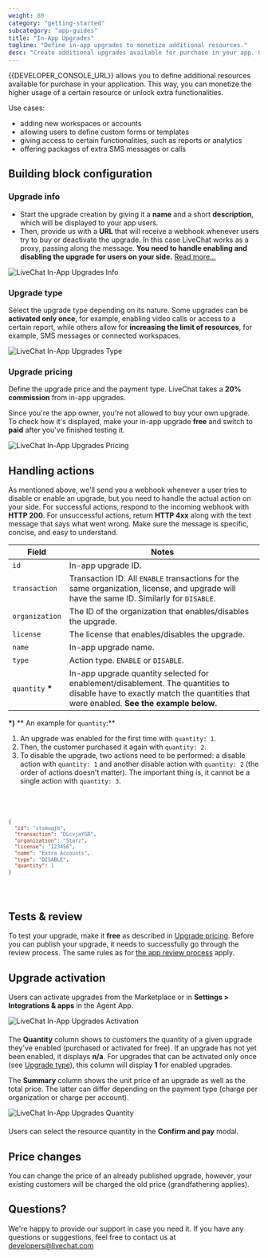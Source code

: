 ```yaml
---
weight: 80
category: "getting-started"
subcategory: "app-guides"
title: "In-App Upgrades"
tagline: "Define in-app upgrades to monetize additional resources."
desc: "Create additional upgrades available for purchase in your app. Use them to monetize the usage of resources or to unlock extra functionalities in your integration."
---
```


{{DEVELOPER_CONSOLE_URL}} allows you to define additional resources available for purchase in your application. This way, you can monetize the higher usage of a certain resource or unlock extra functionalities.

Use cases:

- adding new workspaces or accounts
- allowing users to define custom forms or templates
- giving access to certain functionalities, such as reports or analytics
- offering packages of extra SMS messages or calls

## Building block configuration

### Upgrade info

- Start the upgrade creation by giving it a **name** and a short **description**, which will be displayed to your app users.
- Then, provide us with a **URL** that will receive a webhook whenever users try to buy or deactivate the upgrade. In this case LiveChat works as a proxy, passing along the message. **You need to handle enabling and disabling the upgrade for users on your side.** [Read more...](#handling-actions)

<div style="max-width: 400px">
  <img src="./new-upgrade-livechat.png" alt="LiveChat In-App Upgrades Info" />
</div>

### Upgrade type

 Select the upgrade type depending on its nature. Some upgrades can be **activated only once**, for example, enabling video calls or access to a certain report, while others allow for **increasing the limit of resources**, for example, SMS messages or connected workspaces.

<div style="max-width: 400px">
  <img src="./livechat-upgrade-types.png" alt="LiveChat In-App Upgrades Type" />
</div>

### Upgrade pricing

Define the upgrade price and the payment type. LiveChat takes a **20% commission** from in-app upgrades.

Since you're the app owner, you're not allowed to buy your own upgrade. To check how it's displayed, make your in-app upgrade **free** and switch to **paid** after you've finished testing it.  

<div style="max-width: 400px">
  <img src="./upgrade-pricing-livechat.png" alt="LiveChat In-App Upgrades Pricing" />
</div>

## Handling actions

<Section>

<Text>

As mentioned above, we'll send you a webhook whenever a user tries to disable or enable an upgrade, but you need to handle the actual action on your side. For successful actions, respond to the incoming webhook with **HTTP 200**. For unsuccessful actions, return **HTTP 4xx** along with the text message that says what went wrong. Make sure the message is specific, concise, and easy to understand.

| Field             |  Notes                                                                                     |
| ----------------- |  ----------------------------------------------------------------------------------------- |
| `id`              | In-app upgrade ID.                                                                         |
| `transaction`     | Transaction ID. All `ENABLE` transactions  for the same organization, license, and upgrade will have the same ID. Similarly for `DISABLE`. |
| `organization`    | The ID of the organization that enables/disables the upgrade.                              |
| `license`         | The license that enables/disables the upgrade.                                             |
| `name`            | In-app upgrade name.                                                                       |
| `type`            | Action type. `ENABLE` or `DISABLE`.                                                        |
| `quantity` __*__  | In-app upgrade quantity selected for enablement/disablement. The quantities to disable have to exactly match the quantities that were enabled. **See the example below.** |

__*)__ ** An example for `quantity`:**

1. An upgrade was enabled for the first time with `quantity: 1`.
2. Then, the customer purchased it again with `quantity: 2`.
3. To disable the upgrade, two actions need to be performed: a disable action with `quantity: 1` and another disable action with `quantity: 2` (the order of actions doesn't matter). The important thing is, it cannot be a single action with `quantity: 3`.

</Text>
<Code>
<CodeResponse title={'sample webhook payload'}>

```json
{
  "id": "stsmuqjb",
  "transaction": "DLcvjaYGR",
  "organization": "Starz",
  "license": "123456",
  "name": "Extra Accounts",
  "type": "DISABLE",
  "quantity": 1
}
```

</CodeResponse>
</Code>
</Section>

## Tests & review

To test your upgrade, make it **free** as described in [Upgrade pricing](#upgrade-pricing).
Before you can publish your upgrade, it needs to successfully go through the review process. The same rules as for [the app review process](/monetization/app-review-process/) apply.

## Upgrade activation

Users can activate upgrades from the Marketplace or in **Settings > Integrations & apps** in the Agent App.

<div style="max-width: 750px; margin-bottom: 20px">
  <img src="./in-app-upgrades-livechat-agent-app.png" alt="LiveChat In-App Upgrades Activation" />
</div>

The **Quantity** column shows to customers the quantity of a given upgrade they've enabled (purchased or activated for free). If an upgrade has not yet been enabled, it displays **n/a**. For upgrades that can be activated only once (see [Upgrade type](#upgrade-type)), this column will display **1** for enabled upgrades.

The **Summary** column shows the unit price of an upgrade as well as the total price. The latter can differ depending on the payment type (charge per organization or charge per account).

<div style="max-width: 750px; margin-bottom: 20px">
  <img src="./in-app-upgrades-aa-livechat-modal-2x.png" alt="LiveChat In-App Upgrades Quantity" />
</div>

Users can select the resource quantity in the **Confirm and pay** modal.

## Price changes

You can change the price of an already published upgrade, however, your existing customers will be charged the old price (grandfathering applies).
## Questions?

We're happy to provide our support in case you need it. If you have any questions or suggestions, feel free to contact us at [developers@livechat.com](mailto:developers@livechat.com)

